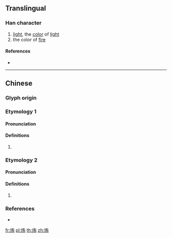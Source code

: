 ==Translingual==

===Han character===
{{Han char|rn=86|rad=火|as=06|sn=10|four=94827|canj=FKB}}

# [[light]], the [[color]] of [[light]]
# the color of [[fire]]

====References====
* {{Han ref|kx=0671.050|dkj=19023|hdz=32199.050|uh=70E0|ud=28896|bh=D274|bd=53876}}

----

==Chinese==

===Glyph origin===
{{Han etym}}

===Etymology 1===
{{zh-forms}}

====Pronunciation====
{{zh-pron
|m=huí
|c=wui4
|mc=y
|oc=y
|cat=
}}

====Definitions====
{{zh-hanzi}}

# {{rfdef|zh}}

===Etymology 2===
{{zh-forms}}

====Pronunciation====
{{zh-pron
|m=ǎi
|cat=
}}

====Definitions====
{{zh-hanzi}}

# {{rfdef|zh}}

===References===
* {{R:twedu|C06695}}

[[fr:烠]]
[[pl:烠]]
[[th:烠]]
[[zh:烠]]